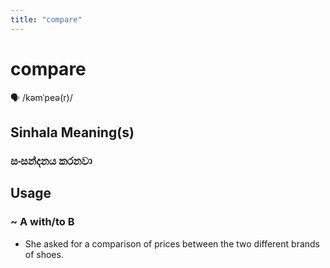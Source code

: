 ```yaml
---
title: "compare"
---
```


# compare

🗣️ /kəmˈpeə(r)/

## Sinhala Meaning(s)

### සංසන්දනය කරනවා

## Usage

### ~ A with/to B

- She asked for a comparison of prices between the two different brands of shoes.

